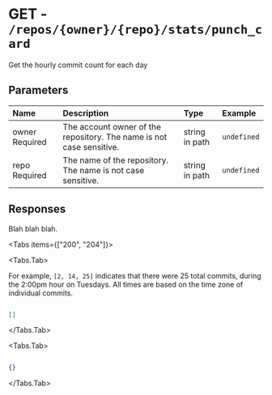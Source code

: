 
# GET - `/repos/{owner}/{repo}/stats/punch_card`

Get the hourly commit count for each day

## Parameters

| Name | Description | Type | Example |
| :---- | :---- | :---- | :---- |
| owner <span class="bg-blue-100 text-blue-800 text-xs font-medium me-2 px-2.5 py-0.5 rounded dark:bg-blue-900 dark:text-blue-300">Required</span> | The account owner of the repository. The name is not case sensitive. | string in path | `undefined` |
| repo <span class="bg-blue-100 text-blue-800 text-xs font-medium me-2 px-2.5 py-0.5 rounded dark:bg-blue-900 dark:text-blue-300">Required</span> | The name of the repository. The name is not case sensitive. | string in path | `undefined` |

## Responses

Blah blah blah.

<Tabs items={["200", "204"]}>

<Tabs.Tab>

For example, `[2, 14, 25]` indicates that there were 25 total commits, during the 2:00pm hour on Tuesdays. All times are based on the time zone of individual commits.

```json

[]

```

</Tabs.Tab>

<Tabs.Tab>



```json

{}

```

</Tabs.Tab>

</Tabs>